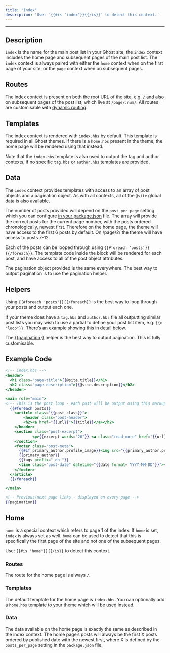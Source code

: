 ```yaml
---
title: "Index"
description: 'Use: `{{#is "index"}}{{/is}}` to detect this context.'
---
```


***

## Description

`index` is the name for the main post list in your Ghost site, the `index` context includes the home page and subsequent pages of the main post list. The `index` context is always paired with either the `home` context when on the first page of your site, or the `page` context when on subsequent pages.

## Routes

The index context is present on both the root URL of the site, e.g. `/` and also on subsequent pages of the post list, which live at `/page/:num/`. All routes are customisable with [dynamic routing](/docs/themes/routing/).

## Templates

The index context is rendered with `index.hbs` by default. This template is required in all Ghost themes. If there is a `home.hbs` present in the theme, the home page will be rendered using that instead.

Note that the `index.hbs` template is also used to output the tag and author contexts, if no specific `tag.hbs` or `author.hbs` templates are provided.

## Data

The `index` context provides templates with access to an array of post objects and a pagination object. As with all contexts, all of the `@site` global data is also available.

The number of posts provided will depend on the `post per page` setting which you can configure [in your package.json](/docs/themes/helpers/foreach/) file. The array will provide the correct posts for the current page number, with the posts ordered chronologically, newest first. Therefore on the home page, the theme will have access to the first 6 posts by default. On /page/2/ the theme will have access to posts 7-12.

Each of the posts can be looped through using `{{#foreach 'posts'}}{{/foreach}}`. The template code inside the block will be rendered for each post, and have access to all of the post object attributes.

The pagination object provided is the same everywhere. The best way to output pagination is to use the pagination helper.

## Helpers

Using `{{#foreach 'posts'}}{{/foreach}}` is the best way to loop through your posts and output each one.

If your theme does have a `tag.hbs` and `author.hbs` file all outputting similar post lists you may wish to use a partial to define your post list item, e.g. `{{> "loop"}}`. There’s an example showing this in detail below.

The [\{\{pagination}}](/docs/themes/helpers/pagination/) helper is the best way to output pagination. This is fully customisable.

## Example Code

```handlebars
<!-- index.hbs -->
<header>
  <h1 class="page-title">{{@site.title}}</h1>
  <h2 class="page-description">{{@site.description}}</h2>
</header>

<main role="main">
<!-- This is the post loop - each post will be output using this markup -->
  {{#foreach posts}}
	<article class="{{post_class}}">
 		<header class="post-header">
   		<h2><a href="{{url}}">{{title}}</a></h2>
    </header>
    <section class="post-excerpt">
 			<p>{{excerpt words="26"}} <a class="read-more" href="{{url}}">...</a></p>
    </section>
    <footer class="post-meta">
      {{#if primary_author.profile_image}}<img src="{{primary_author.profile_image}}" alt="Author image" />{{/if}}
      {{primary_author}}
      {{tags prefix=" on "}}
      <time class="post-date" datetime="{{date format='YYYY-MM-DD'}}">{{date format="DD MMMM YYYY"}}</time>
    </footer>
  </article>
  {{/foreach}}

</main>

<!-- Previous/next page links - displayed on every page -->
{{pagination}}
```

## Home

`home` is a special context which refers to page 1 of the index. If `home` is set, `index` is always set as well. `home` can be used to detect that this is specifically the first page of the site and not one of the subsequent pages.

Use: `{{#is "home"}}{{/is}}` to detect this context.

### Routes

The route for the home page is always `/`.

### Templates

The default template for the home page is `index.hbs`. You can optionally add a `home.hbs` template to your theme which will be used instead.

### Data

The data available on the home page is exactly the same as described in the index context. The home page’s posts will always be the first X posts ordered by published date with the newest first, where X is defined by the `posts_per_page` setting in the `package.json` file.